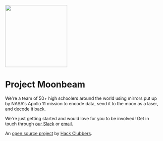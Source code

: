 <br />
<br />
<br />

<img src="moon.png" width="200px" />

# Project Moonbeam

We're a team of 50+ high schoolers around the world using mirrors put up by NASA's 
Apollo 11 mission to encode data, send it to the moon as a  laser, and decode it back.

We're just getting started and would love for you to be involved! Get in touch through 
[our Slack](https://hackclub.com/slack) or [email](moonbeam-aaaaeyno5c2ppm6gn2xw3cq3ve@hackclub.slack.com).

An [open source project](https://github.com/hackclub/moonbeam) by [Hack Clubbers](https://hackclub.com).
